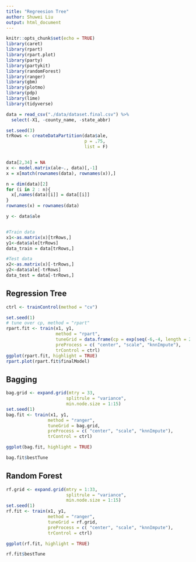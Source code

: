 ```yaml
---
title: "Regreesion Tree"
author: Shuwei Liu
output: html_document
---
```


```r
knitr::opts_chunk$set(echo = TRUE)
library(caret)
library(rpart)
library(rpart.plot)
library(party)
library(partykit)
library(randomForest)
library(ranger)
library(gbm)
library(plotmo)
library(pdp)
library(lime)
library(tidyverse)
```

```r
data = read_csv("./data/dataset.final.csv") %>% 
  select(-X1, -county_name, -state_abbr)

set.seed(3)
trRows <- createDataPartition(data$ale,
                              p = .75,
                              list = F)


data[2,34] = NA
x <- model.matrix(ale~., data)[,-1]
x = x[match(rownames(data), rownames(x)),]

n = dim(data)[2]
for (i in 2 : n){
  x[,names(data)[i]] = data[[i]]
}
rownames(x) = rownames(data)

y <- data$ale


#Train data
x1<-as.matrix(x)[trRows,]
y1<-data$ale[trRows]
data_train = data[trRows,]

#Test data
x2<-as.matrix(x)[-trRows,]
y2<-data$ale[-trRows]
data_test = data[-trRows,]
```

## Regression Tree

```r
ctrl <- trainControl(method = "cv")

set.seed(1)
# tune over cp, method = "rpart"
rpart.fit <- train(x1, y1, 
                   method = "rpart",
                   tuneGrid = data.frame(cp = exp(seq(-6,-4, length = 20))),
                   preProcess = c( "center", "scale", "knnImpute"),
                   trControl = ctrl)
ggplot(rpart.fit, highlight = TRUE)
rpart.plot(rpart.fit$finalModel)
```

## Bagging

```r
bag.grid <- expand.grid(mtry = 33,
                       splitrule = "variance",
                       min.node.size = 1:15)
set.seed(1)
bag.fit <- train(x1, y1, 
                method = "ranger",
                tuneGrid = bag.grid,
                preProcess = c( "center", "scale", "knnImpute"),
                trControl = ctrl)

ggplot(bag.fit, highlight = TRUE)

bag.fit$bestTune
```

## Random Forest

```r
rf.grid <- expand.grid(mtry = 1:33,
                       splitrule = "variance",
                       min.node.size = 1:15)
set.seed(1)
rf.fit <- train(x1, y1, 
                method = "ranger",
                tuneGrid = rf.grid,
                preProcess = c( "center", "scale", "knnImpute"),
                trControl = ctrl)

ggplot(rf.fit, highlight = TRUE)

rf.fit$bestTune
```


